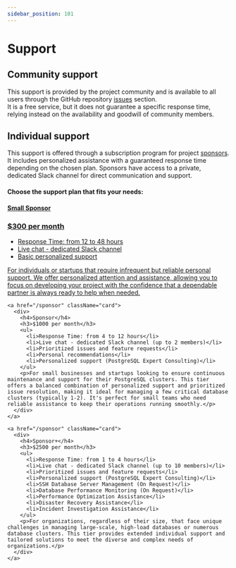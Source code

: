 ```yaml
---
sidebar_position: 101
---
```


# Support

## Community support

This support is provided by the project community and is available to all users through the GitHub repository [issues](https://github.com/vitabaks/postgresql_cluster/issues) section.\
It is a free service, but it does not guarantee a specific response time, relying instead on the availability and goodwill of community members.

## Individual support

This support is offered through a subscription program for project [sponsors](/sponsor). It includes personalized assistance with a guaranteed response time depending on the chosen plan. Sponsors have access to a private, dedicated Slack channel for direct communication and support.

#### Choose the support plan that fits your needs:


<div className="support-page"> 
  <div className="card-container">
    <a href="/sponsor" className="card">
      <div>
        <h4>Small Sponsor</h4>
        <h3>$300 per month</h3>
        <ul>
          <li>Response Time: from 12 to 48 hours</li>
          <li>Live chat - dedicated Slack channel</li>
          <li>Basic personalized support</li>
        </ul>
        <p>For individuals or startups that require infrequent but reliable personal support. We offer personalized attention and assistance, allowing you to focus on developing your project with the confidence that a dependable partner is always ready to help when needed.</p>
      </div>
    </a>

    <a href="/sponsor" className="card">
      <div>
        <h4>Sponsor</h4>
        <h3>$1000 per month</h3>
        <ul>
          <li>Response Time: from 4 to 12 hours</li>
          <li>Live chat - dedicated Slack channel (up to 2 members)</li>
          <li>Prioritized issues and feature requests</li>
          <li>Personal recommendations</li>
          <li>Personalized support (PostgreSQL Expert Consulting)</li>
        </ul>
        <p>For small businesses and startups looking to ensure continuous maintenance and support for their PostgreSQL clusters. This tier offers a balanced combination of personalized support and prioritized issue resolution, making it ideal for managing a few critical database clusters (typically 1-2). It's perfect for small teams who need reliable assistance to keep their operations running smoothly.</p>
      </div>
    </a>

    <a href="/sponsor" className="card">
      <div>
        <h4>Sponsor+</h4>
        <h3>$2500 per month</h3>
        <ul>
          <li>Response Time: from 1 to 4 hours</li>
          <li>Live chat - dedicated Slack channel (up to 10 members)</li>
          <li>Prioritized issues and feature requests</li>
          <li>Personalized support (PostgreSQL Expert Consulting)</li>
          <li>SSH Database Server Management (On Request)</li>
          <li>Database Performance Monitoring (On Request)</li>
          <li>Performance Optimization Assistance</li>
          <li>Disaster Recovery Assistance</li>
          <li>Incident Investigation Assistance</li>
        </ul>
        <p>For organizations, regardless of their size, that face unique challenges in managing large-scale, high-load databases or numerous database clusters. This tier provides extended individual support and tailored solutions to meet the diverse and complex needs of organizations.</p>
      </div>
    </a>
  </div>
</div>
